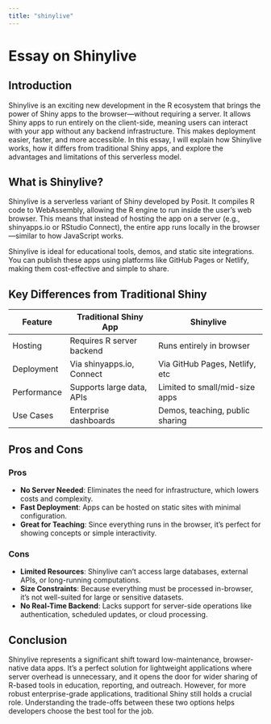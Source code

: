```yaml
---
title: "shinylive"
---
```


# Essay on Shinylive

## Introduction

Shinylive is an exciting new development in the R ecosystem that brings the power of Shiny apps to the browser—without requiring a server. It allows Shiny apps to run entirely on the client-side, meaning users can interact with your app without any backend infrastructure. This makes deployment easier, faster, and more accessible. In this essay, I will explain how Shinylive works, how it differs from traditional Shiny apps, and explore the advantages and limitations of this serverless model.

## What is Shinylive?

Shinylive is a serverless variant of Shiny developed by Posit. It compiles R code to WebAssembly, allowing the R engine to run inside the user's web browser. This means that instead of hosting the app on a server (e.g., shinyapps.io or RStudio Connect), the entire app runs locally in the browser—similar to how JavaScript works.

Shinylive is ideal for educational tools, demos, and static site integrations. You can publish these apps using platforms like GitHub Pages or Netlify, making them cost-effective and simple to share.

## Key Differences from Traditional Shiny

| Feature     | Traditional Shiny App     | Shinylive                       |
|-------------|---------------------------|---------------------------------|
| Hosting     | Requires R server backend | Runs entirely in browser        |
| Deployment  | Via shinyapps.io, Connect | Via GitHub Pages, Netlify, etc  |
| Performance | Supports large data, APIs | Limited to small/mid-size apps  |
| Use Cases   | Enterprise dashboards     | Demos, teaching, public sharing |

## Pros and Cons

### Pros

-   **No Server Needed**: Eliminates the need for infrastructure, which lowers costs and complexity.
-   **Fast Deployment**: Apps can be hosted on static sites with minimal configuration.
-   **Great for Teaching**: Since everything runs in the browser, it's perfect for showing concepts or simple interactivity.

### Cons

-   **Limited Resources**: Shinylive can’t access large databases, external APIs, or long-running computations.
-   **Size Constraints**: Because everything must be processed in-browser, it's not well-suited for large or sensitive datasets.
-   **No Real-Time Backend**: Lacks support for server-side operations like authentication, scheduled updates, or cloud processing.

## Conclusion

Shinylive represents a significant shift toward low-maintenance, browser-native data apps. It’s a perfect solution for lightweight applications where server overhead is unnecessary, and it opens the door for wider sharing of R-based tools in education, reporting, and outreach. However, for more robust enterprise-grade applications, traditional Shiny still holds a crucial role. Understanding the trade-offs between these two options helps developers choose the best tool for the job.
